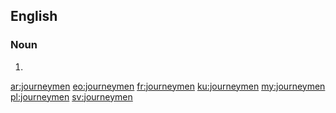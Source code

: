 ==English==

===Noun===
{{head|en|plural}}

# {{plural of|journeyman|lang=en|nocat=1}}

[[ar:journeymen]]
[[eo:journeymen]]
[[fr:journeymen]]
[[ku:journeymen]]
[[my:journeymen]]
[[pl:journeymen]]
[[sv:journeymen]]